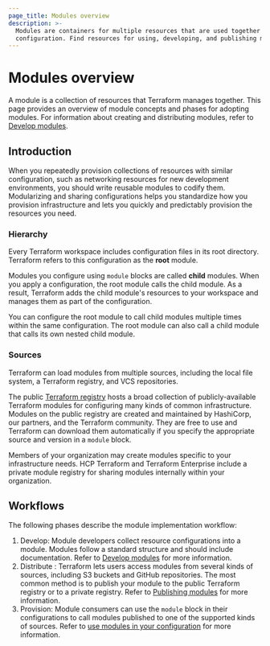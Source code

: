 ```yaml
---
page_title: Modules overview
description: >-
  Modules are containers for multiple resources that are used together in a
  configuration. Find resources for using, developing, and publishing modules.
---
```


# Modules overview

A module is a collection of resources that Terraform manages together. This page provides an overview of module concepts and phases for adopting modules. For information about creating and distributing modules, refer to [Develop modules](/terraform/language/modules/develop).

## Introduction

When you repeatedly provision collections of resources with similar configuration, such as networking resources for new development environments, you should write reusable modules to codify them. Modularizing and sharing configurations helps you standardize how you provision infrastructure and lets you quickly and predictably provision the resources you need.  

### Hierarchy

Every Terraform workspace includes configuration files in its root directory. Terraform refers to this configuration as the **root** module.

Modules you configure using `module` blocks are called **child** modules. When you apply a configuration, the root module calls the child module. As a result, Terraform adds the child module's resources to your workspace and manages them as part of the configuration. 

You can configure the root module to call child modules multiple times within the same configuration. The root module can also call a child module that calls its own nested child module. 

### Sources

Terraform can load modules from multiple sources, including the local file system, a Terraform registry, and VCS repositories.

The public [Terraform registry](https://registry.terraform.io/browse/modules) hosts a broad collection of publicly-available Terraform modules for configuring many kinds of common infrastructure. Modules on the public registry are created and maintained by HashiCorp, our partners, and the Terraform community. They  are free to use and Terraform can download them automatically if you specify the appropriate source and version in a `module` block.

Members of your organization may create modules specific to your infrastructure needs. HCP Terraform and Terraform Enterprise include a private module registry for sharing modules internally within your organization.

## Workflows

The following phases describe the module implementation workflow:

1. Develop: Module developers collect resource configurations into a module. Modules follow a standard structure and should include documentation. Refer to [Develop modules](/terraform/language/modules/develop) for more information. 
1. Distribute : Terraform lets users access modules from several kinds of sources, including S3 buckets and GitHub repositories. The most common method is to publish your module to the public Terraform registry or to a private registry. Refer to [Publishing modules](/language/modules/develop/publish) for more information.
1. Provision: Module consumers can use the `module` block in their configurations to call modules published to one of the supported kinds of sources. Refer to [use modules in your configuration](/terraform/language/modules/configuration) for more information.